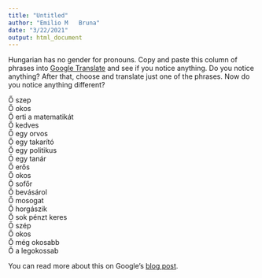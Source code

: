 ```yaml
---
title: "Untitled"
author: "Emilio M   Bruna"
date: "3/22/2021"
output: html_document
---
```


Hungarian has no gender for pronouns. Copy and paste this column of phrases into [Google Translate](https://translate.google.com/) and see if you notice anything. Do you notice anything? After that, choose and translate just one of the phrases. Now do you notice anything different? 

Ő szep  
Ő okos     
Ő erti a matematikát     
Ő kedves  
Ő egy orvos  
Ő egy takarító   
Ő egy politikus   
Ő egy tanár   
Ő erős   
Ő okos  
Ő sofőr  
Ő bevásárol  
Ő mosogat  
Ő horgászik   
Ő sok pénzt keres   
Ő szép   
Ő okos   
Ő még okosabb  
Ő a legokossab   

You can read more about this on Google's [blog post](https://blog.google/products/translate/reducing-gender-bias-google-translate/).